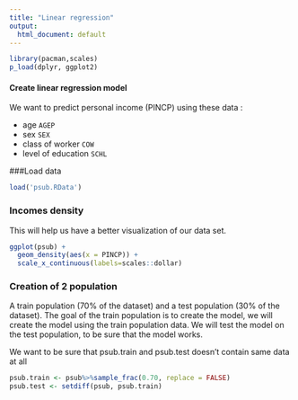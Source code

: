 ```yaml
---
title: "Linear regression"
output:
  html_document: default
---
```


```r
library(pacman,scales)
p_load(dplyr, ggplot2)
```
#### Create linear regression model
We want to predict personal income (PINCP) using these data :

* age `AGEP`
* sex `SEX`
* class of worker `COW`
* level of education `SCHL`

###Load data
```r
load('psub.RData')
```

### Incomes density
This will help us have a better visualization of our data set.
```r
ggplot(psub) + 
  geom_density(aes(x = PINCP)) +
  scale_x_continuous(labels=scales::dollar)
```

### Creation of 2 population
A train population (70% of the dataset) and a test population (30% of the dataset).
The goal of the train population is to create the model, we will create the model using the train population data. We will test the model on the test population, to be sure that the model works.

We want to be sure that psub.train and psub.test doesn't contain same data at all
```r
psub.train <- psub%>%sample_frac(0.70, replace = FALSE)
psub.test <- setdiff(psub, psub.train)
```


